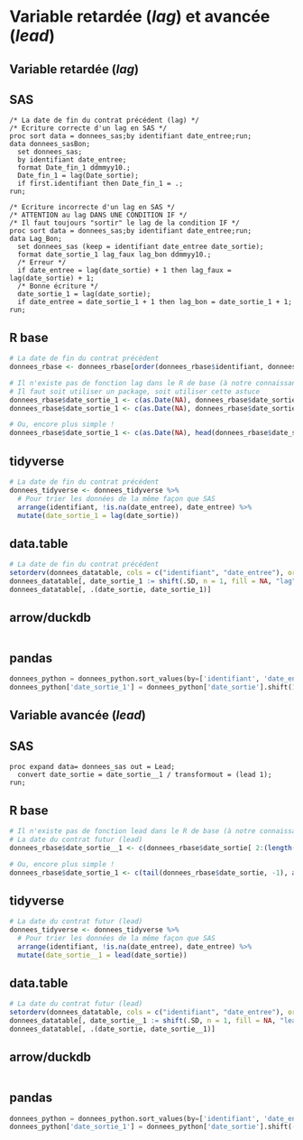 # Variable retardée (*lag*) et avancée (*lead*)

## Variable retardée (*lag*)
::: {.panel-tabset group="language"}

## SAS {.unnumbered .unlisted}
``` sas
/* La date de fin du contrat précédent (lag) */
/* Ecriture correcte d'un lag en SAS */
proc sort data = donnees_sas;by identifiant date_entree;run;
data donnees_sasBon;
  set donnees_sas;
  by identifiant date_entree;  
  format Date_fin_1 ddmmyy10.;
  Date_fin_1 = lag(Date_sortie);
  if first.identifiant then Date_fin_1 = .;
run;

/* Ecriture incorrecte d'un lag en SAS */
/* ATTENTION au lag DANS UNE CONDITION IF */
/* Il faut toujours "sortir" le lag de la condition IF */
proc sort data = donnees_sas;by identifiant date_entree;run;
data Lag_Bon;
  set donnees_sas (keep = identifiant date_entree date_sortie);
  format date_sortie_1 lag_faux lag_bon ddmmyy10.;
  /* Erreur */
  if date_entree = lag(date_sortie) + 1 then lag_faux = lag(date_sortie) + 1;
  /* Bonne écriture */
  date_sortie_1 = lag(date_sortie);
  if date_entree = date_sortie_1 + 1 then lag_bon = date_sortie_1 + 1;
run;
```

## R base {.unnumbered .unlisted}
```r
# La date de fin du contrat précédent
donnees_rbase <- donnees_rbase[order(donnees_rbase$identifiant, donnees_rbase$date_entre, na.last = FALSE), ]

# Il n'existe pas de fonction lag dans le R de base (à notre connaissance)
# Il faut soit utiliser un package, soit utiliser cette astuce
donnees_rbase$date_sortie_1 <- c(as.Date(NA), donnees_rbase$date_sortie[ seq(1, length(donnees_rbase$date_sortie) - 1)])
donnees_rbase$date_sortie_1 <- c(as.Date(NA), donnees_rbase$date_sortie[ 1:(length(donnees_rbase$date_sortie) - 1)])

# Ou, encore plus simple !
donnees_rbase$date_sortie_1 <- c(as.Date(NA), head(donnees_rbase$date_sortie, -1))
```

## tidyverse {.unnumbered .unlisted}
```r
# La date de fin du contrat précédent
donnees_tidyverse <- donnees_tidyverse %>% 
  # Pour trier les données de la même façon que SAS
  arrange(identifiant, !is.na(date_entree), date_entree) %>% 
  mutate(date_sortie_1 = lag(date_sortie))
```

## data.table {.unnumbered .unlisted}
```r
# La date de fin du contrat précédent
setorderv(donnees_datatable, cols = c("identifiant", "date_entree"), order = c(1L, 1L), na.last = FALSE)
donnees_datatable[, date_sortie_1 := shift(.SD, n = 1, fill = NA, "lag"), .SDcols = "date_sortie"]
donnees_datatable[, .(date_sortie, date_sortie_1)]
```

## arrow/duckdb {.unnumbered .unlisted}
```r

```

## pandas {.unnumbered .unlisted}
```python
donnees_python = donnees_python.sort_values(by=['identifiant', 'date_entree'], ascending=[True, True])
donnees_python['date_sortie_1'] = donnees_python['date_sortie'].shift(1)
```

:::

## Variable avancée (*lead*)
::: {.panel-tabset group="language"}

## SAS {.unnumbered .unlisted}
``` sas
proc expand data= donnees_sas out = Lead;
  convert date_sortie = date_sortie__1 / transformout = (lead 1);
run;
```

## R base {.unnumbered .unlisted}
```r
# Il n'existe pas de fonction lead dans le R de base (à notre connaissance)
# La date du contrat futur (lead)
donnees_rbase$date_sortie__1 <- c(donnees_rbase$date_sortie[ 2:(length(donnees_rbase$date_sortie))], as.Date(NA))

# Ou, encore plus simple !
donnees_rbase$date_sortie_1 <- c(tail(donnees_rbase$date_sortie, -1), as.Date(NA))
```

## tidyverse {.unnumbered .unlisted}
```r
# La date du contrat futur (lead)
donnees_tidyverse <- donnees_tidyverse %>% 
  # Pour trier les données de la même façon que SAS
  arrange(identifiant, !is.na(date_entree), date_entree) %>% 
  mutate(date_sortie__1 = lead(date_sortie))
```

## data.table {.unnumbered .unlisted}
```r
# La date du contrat futur (lead)
setorderv(donnees_datatable, cols = c("identifiant", "date_entree"), order = c(1L, 1L), na.last = FALSE)
donnees_datatable[, date_sortie__1 := shift(.SD, n = 1, fill = NA, "lead"), .SDcols = "date_sortie"]
donnees_datatable[, .(date_sortie, date_sortie__1)]
```

## arrow/duckdb {.unnumbered .unlisted}
```r

```

## pandas {.unnumbered .unlisted}
```python
donnees_python = donnees_python.sort_values(by=['identifiant', 'date_entree'], ascending=[True, True])
donnees_python['date_sortie_1'] = donnees_python['date_sortie'].shift(-1)
```

:::
